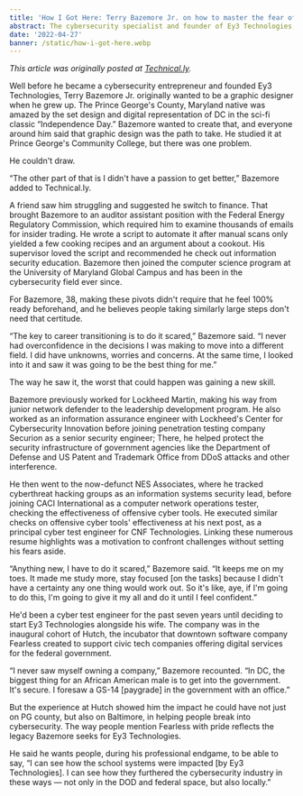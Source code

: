 ```yaml
---
title: 'How I Got Here: Terry Bazemore Jr. on how to master the fear of transition'
abstract: The cybersecurity specialist and founder of Ey3 Technologies, part of the local Hutch incubator's inaugural cohort, tells Technical.ly how he went from graphic design to finance to cybersecurity.
date: '2022-04-27'
banner: /static/how-i-got-here.webp
---
```


_This article was originally posted at [Technical.ly](https://technical.ly/startups/terry-bazemore-jr-ey3-transition/)._

Well before he became a cybersecurity entrepreneur and founded Ey3 Technologies, Terry Bazemore Jr. originally wanted to be a graphic designer when he grew up.
The Prince George's County, Maryland native was amazed by the set design and digital representation of DC in the sci-fi classic “Independence Day.” Bazemore wanted to create that, and everyone around him said that graphic design was the path to take. He studied it at Prince George's Community College, but there was one problem.

He couldn't draw.

“The other part of that is I didn't have a passion to get better,” Bazemore added to Technical.ly.

A friend saw him struggling and suggested he switch to finance. That brought Bazemore to an auditor assistant position with the Federal Energy Regulatory Commission, which required him to examine thousands of emails for insider trading. He wrote a script to automate it after manual scans only yielded a few cooking recipes and an argument about a cookout. His supervisor loved the script and recommended he check out information security education. Bazemore then joined the computer science program at the University of Maryland Global Campus and has been in the cybersecurity field ever since.

For Bazemore, 38, making these pivots didn't require that he feel 100% ready beforehand, and he believes people taking similarly large steps don't need that certitude.

“The key to career transitioning is to do it scared,” Bazemore said. “I never had overconfidence in the decisions I was making to move into a different field. I did have unknowns, worries and concerns. At the same time, I looked into it and saw it was going to be the best thing for me.”

The way he saw it, the worst that could happen was gaining a new skill.

Bazemore previously worked for Lockheed Martin, making his way from junior network defender to the leadership development program. He also worked as an information assurance engineer with Lockheed's Center for Cybersecurity Innovation before joining penetration testing company Securion as a senior security engineer; There, he helped protect the security infrastructure of government agencies like the Department of Defense and US Patent and Trademark Office from DDoS attacks and other interference.

He then went to the now-defunct NES Associates, where he tracked cyberthreat hacking groups as an information systems security lead, before joining CACI International as a computer network operations tester, checking the effectiveness of offensive cyber tools. He executed similar checks on offensive cyber tools' effectiveness at his next post, as a principal cyber test engineer for CNF Technologies. Linking these numerous resume highlights was a motivation to confront challenges without setting his fears aside.

“Anything new, I have to do it scared,” Bazemore said. “It keeps me on my toes. It made me study more, stay focused [on the tasks] because I didn't have a certainty any one thing would work out. So it's like, aye, if I'm going to do this, I'm going to give it my all and do it until I feel confident.”

He'd been a cyber test engineer for the past seven years until deciding to start Ey3 Technologies alongside his wife. The company was in the inaugural cohort of Hutch, the incubator that downtown software company Fearless created to support civic tech companies offering digital services for the federal government.

“I never saw myself owning a company,” Bazemore recounted. “In DC, the biggest thing for an African American male is to get into the government. It's secure. I foresaw a GS-14 [paygrade] in the government with an office.”

But the experience at Hutch showed him the impact he could have not just on PG county, but also on Baltimore, in helping people break into cybersecurity. The way people mention Fearless with pride reflects the legacy Bazemore seeks for Ey3 Technologies.

He said he wants people, during his professional endgame, to be able to say, “I can see how the school systems were impacted [by Ey3 Technologies]. I can see how they furthered the cybersecurity industry in these ways — not only in the DOD and federal space, but also locally.”
